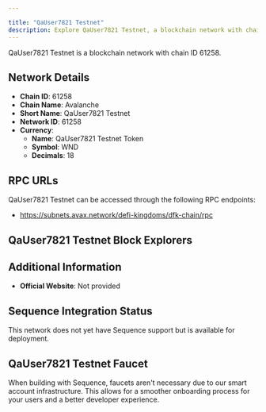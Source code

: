 ```yaml
---

title: "QaUser7821 Testnet"
description: Explore QaUser7821 Testnet, a blockchain network with chain ID 61258. Learn about its native currency, QaUser7821 Testnet Token, and how to interact with the network.
---
```




QaUser7821 Testnet is a blockchain network with chain ID 61258.

## Network Details

- **Chain ID**: 61258
- **Chain Name**: Avalanche
- **Short Name**: QaUser7821 Testnet
- **Network ID**: 61258
- **Currency**: 
  - **Name**: QaUser7821 Testnet Token
  - **Symbol**: WND
  - **Decimals**: 18

## RPC URLs

QaUser7821 Testnet can be accessed through the following RPC endpoints:

- https://subnets.avax.network/defi-kingdoms/dfk-chain/rpc

## QaUser7821 Testnet Block Explorers



## Additional Information

- **Official Website**: Not provided

## Sequence Integration Status

This network does not yet have Sequence support but is available for deployment.

## QaUser7821 Testnet Faucet

When building with Sequence, faucets aren't necessary due to our smart account infrastructure. This allows for a smoother onboarding process for your users and a better developer experience.
